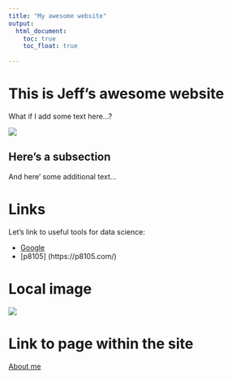 ```yaml
---
title: "My awesome website"
output: 
  html_document:
    toc: true
    toc_float: true
  
---
```


# This is Jeff's awesome website

What if I add some text here...?

![](https://media.giphy.com/media/drXGoW1iudhKw/giphy.gif)

## Here's a subsection

And here' some additional text...

# Links

Let's link to useful tools for data science:

* [Google](https://www.google.com/)
* [p8105] (https://p8105.com/)

# Local image

![](images/visa copy.jpg)


# Link to page within the site

[About me](About.html)


